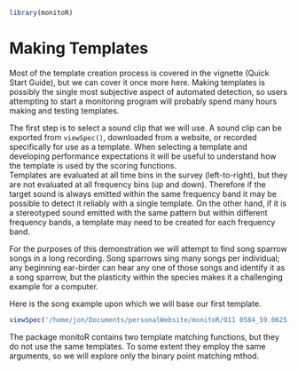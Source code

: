 ```r
library(monitoR)
```

# Making Templates
Most of the template creation process is covered in the vignette (Quick Start Guide), but we can cover it once more here. Making templates is possibly the single most subjective aspect of automated detection, so users attempting to start a monitoring program will probably spend many hours making and testing templates.  

The first step is to select a sound clip that we will use. A sound clip can be exported from `viewSpec()`, downloaded from a website, or recorded specifically for use as a template. When selecting a template and developing performance expectations it will be useful to understand how the template is used by the scoring functions.  
Templates are evaluated at all time bins in the survey (left-to-right), but they are not evaluated at all frequency bins (up and down). Therefore if the target sound is always emitted within the same frequency band it may be possible to detect it reliably with a single template. On the other hand, if it is a stereotyped sound emitted with the same pattern but within different frequency bands, a template may need to be created for each frequency band.  

For the purposes of this demonstration we will attempt to find song sparrow songs in a long recording. Song sparrows sing many songs per individual; any beginning ear-birder can hear any one of those songs and identify it as a song sparrow, but the plasticity within the species makes it a challenging example for a computer.  

Here is the song example upon which we will base our first template.

```r
viewSpec('/home/jon/Documents/personalWebsite/monitoR/O11 0584_59.0625-66.5625.wav')
```

The package monitoR contains two template matching functions, but they do not use the same templates. To some extent they employ the same arguments, so we will explore only the binary point matching mthod.


